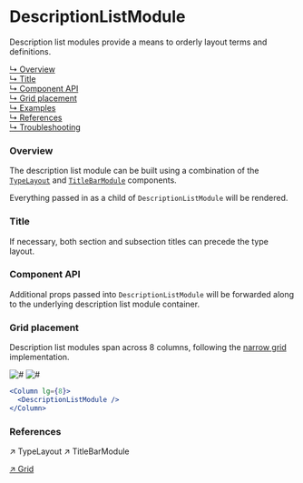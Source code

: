 

# DescriptionListModule

Description list modules provide a means to orderly layout terms and definitions.

[↳ Overview](#overview)  
[↳ Title](#title)  
[↳ Component API](#component-api)  
[↳ Grid placement](#grid-placement)  
[↳ Examples](#examples)  
[↳ References](#references)  
[↳ Troubleshooting](#troubleshooting)

### Overview

The description list module can be built using a combination of the [`TypeLayout`](#references) and [`TitleBarModule`](#references) components.

Everything passed in as a child of `DescriptionListModule` will be rendered.

<Canvas>
  <Story
    id="patterns-unstable-layout-modules-descriptionlistmodule--default"
    parameters={parameters}
  />
</Canvas>

### Title

If necessary, both section and subsection titles can precede the type layout.

<Canvas>
  <Story
    id="patterns-unstable-layout-modules-descriptionlistmodule--title"
    parameters={parameters}
  />
</Canvas>

### Component API

<ArgsTable />

Additional props passed into `DescriptionListModule` will be forwarded along to the underlying description list module container.

### Grid placement

Description list modules span across 8 columns, following the [narrow grid](#references) implementation.

<Row>
  <Column>
    <img alt="#" src="#" />
  </Column>

  <Column>
    <img alt="#" src="#" />
  </Column>
</Row>

```jsx
<Column lg={8}>
  <DescriptionListModule />
</Column>
```

<Examples />

### References

<LinkTo kind="components-typelayout" story="default">
  ↗ TypeLayout
</LinkTo>

<LinkTo kind="patterns-unstable-layout-modules-titlebarmodule" story="default">
  ↗ TitleBarModule
</LinkTo>

[↗ Grid](https://react.carbondesignsystem.com/?path=/docs/grid--narrow)

<Troubleshooting />
